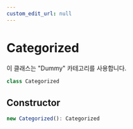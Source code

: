 ```yaml
---
custom_edit_url: null
---
```


# Categorized

<div className="doc-subtitle">

이 클래스는 "Dummy" 카테고리를 사용합니다.

</div>

```ts
class Categorized
```

## Constructor

```ts
new Categorized(): Categorized
```